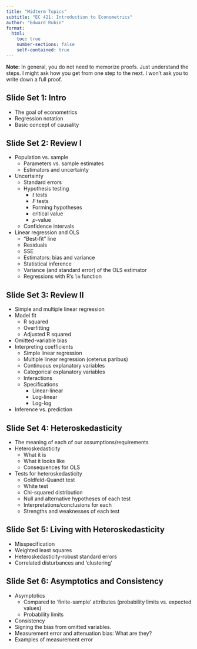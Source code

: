 ```yaml
---
title: "Midterm Topics"
subtitle: "EC 421: Introduction to Econometrics"
author: "Edward Rubin"
format:
  html:
    toc: true
    number-sections: false
    self-contained: true
---
```


**Note:** In general, you do not need to memorize proofs. Just understand the steps. I might ask how you get from one step to the next. I won't ask you to write down a full proof.

## Slide Set 1: Intro

- The goal of econometrics
- Regression notation
- Basic concept of causality

## Slide Set 2: Review I

- Population vs. sample
  - Parameters vs. sample estimates
  - Estimators and uncertainty
- Uncertainty
  - Standard errors
  - Hypothesis testing
    - _t_ tests
    - _F_ tests
    - Forming hypotheses
    - critical value
    - *p*-value
  - Confidence intervals
- Linear regression and OLS
  - "Best-fit" line
  - Residuals
  - SSE
  - Estimators: bias and variance
  - Statistical inference
  - Variance (and standard error) of the OLS estimator
  - Regressions with R's `lm` function

## Slide Set 3: Review II

- Simple and multiple linear regression
- Model fit
  - R squared
  - Overfitting
  - Adjusted R squared
- Omitted-variable bias
- Interpreting coefficients
  - Simple linear regression
  - Multiple linear regression (ceterus paribus)
  - Continuous explanatory variables
  - Categorical explanatory variables
  - Interactions
  - Specifications
    - Linear-linear
    - Log-linear
    - Log-log
- Inference vs. prediction

## Slide Set 4: Heteroskedasticity

- The meaning of each of our assumptions/requirements
- Heteroskedasticity
  - What it is
  - What it looks like
  - Consequences for OLS
- Tests for heteroskedasticity
  - Goldfeld-Quandt test
  - White test
  - Chi-squared distribution
  - Null and alternative hypotheses of each test
  - Interpretations/conclusions for each
  - Strengths and weaknesses of each test

## Slide Set 5: Living with Heteroskedasticity

- Misspecification
- Weighted least squares
- Heteroskedasticity-robust standard errors
- Correlated disturbances and 'clustering'

## Slide Set 6: Asymptotics and Consistency

- Asymptotics
  - Compared to 'finite-sample' attributes (probability limits vs. expected values)
  - Probability limits
- Consistency
- Signing the bias from omitted variables.
- Measurement error and attenuation bias: What are they?
- Examples of measurement error
